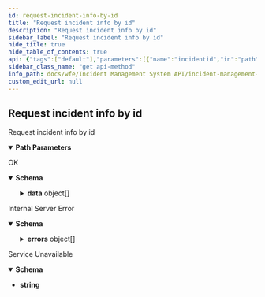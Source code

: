 ```yaml
---
id: request-incident-info-by-id
title: "Request incident info by id"
description: "Request incident info by id"
sidebar_label: "Request incident info by id"
hide_title: true
hide_table_of_contents: true
api: {"tags":["default"],"parameters":[{"name":"incidentid","in":"path","schema":{"type":"string"},"required":true,"example":"INC-20230831-0001"}],"responses":{"200":{"description":"OK","content":{"application/json":{"schema":{"type":"object","properties":{"data":{"type":"array","items":{"type":"object","properties":{"category":{"type":"string"},"comments":{"type":"string"},"contact":{"type":"string"},"created_at":{"type":"string"},"description":{"type":"string"},"id":{"type":"string"},"location":{"type":"string"},"priority":{"type":"number"},"reported_by":{"type":"string"},"status":{"type":"string"},"updated_at":{"type":"string"}}}},"sent_at":{"type":"string","example":"2023-08-31T14:33:17Z"}}},"example":{"data":[{"category":"522a2a00-fc84-43e0-ae1b-da6d8c8bdb1a","comments":"this is a comment","contact":"+65 12345678","created_at":"2023-08-31T14:31:59.844979+00:00","description":"test","id":"INC-20230831-0001","location":"#12-34,S123456,nowhere str","priority":4,"reported_by":"bob","status":"NEW","updated_at":"2023-08-31T14:31:59.844979+00:00"}],"sent_at":"2023-08-31T14:33:17Z"}}}},"500":{"description":"Internal Server Error","content":{"application/json":{"schema":{"type":"object","properties":{"sent_at":{"type":"string"},"errors":{"type":"array","items":{"type":"object","properties":{"message":{"type":"string"}}}}}},"example":{"sent_at":"2023-06-15T18:43:30Z","errors":[{"message":"service is not yet ready"}]}}}},"503":{"description":"Service Unavailable","content":{"text/plain":{"schema":{"type":"string"},"examples":{"response":{"value":"service is not yet ready"}}}}}},"description":"Request incident info by id","method":"get","path":"/v1/incidents/{incidentid}/","servers":[{"url":"http://ims.dev2.ar2","description":"Default server"}],"info":{"title":"Incident Management System","version":"1.0.0","description":"API for Incident Management System"},"postman":{"name":"Request incident info by id","description":{"type":"text/plain"},"url":{"path":["v1","incidents",":incidentid",""],"host":["{{baseUrl}}"],"query":[],"variable":[{"disabled":false,"description":{"content":"(Required) ","type":"text/plain"},"type":"any","value":"","key":"incidentid"}]},"header":[{"key":"Accept","value":"application/json"}],"method":"GET"}}
sidebar_class_name: "get api-method"
info_path: docs/wfe/Incident Management System API/incident-management-system
custom_edit_url: null
---
```



## Request incident info by id



Request incident info by id

<details style={{"marginBottom":"1rem"}} data-collapsed={false} open={true}><summary style={{}}><strong>Path Parameters</strong></summary><div><ul><ParamsItem className={"paramsItem"} param={{"name":"incidentid","in":"path","schema":{"type":"string"},"required":true,"example":"INC-20230831-0001"}}></ParamsItem></ul></div></details><div><ApiTabs><TabItem label={"200"} value={"200"}><div>

OK

</div><div><MimeTabs schemaType={"response"}><TabItem label={"application/json"} value={"application/json"}><SchemaTabs><TabItem label={"Schema"} value={"Schema"}><details style={{}} data-collapsed={false} open={true}><summary style={{"textAlign":"left"}}><strong>Schema</strong></summary><div style={{"textAlign":"left","marginLeft":"1rem"}}></div><ul style={{"marginLeft":"1rem"}}><SchemaItem collapsible={true} className={"schemaItem"}><details style={{}}><summary style={{}}><strong>data</strong><span style={{"opacity":"0.6"}}> object[]</span></summary><div style={{"marginLeft":"1rem"}}><SchemaItem collapsible={false} name={"category"} required={false} deprecated={undefined} schemaDescription={undefined} schemaName={"string"} qualifierMessage={undefined} defaultValue={undefined}></SchemaItem><SchemaItem collapsible={false} name={"comments"} required={false} deprecated={undefined} schemaDescription={undefined} schemaName={"string"} qualifierMessage={undefined} defaultValue={undefined}></SchemaItem><SchemaItem collapsible={false} name={"contact"} required={false} deprecated={undefined} schemaDescription={undefined} schemaName={"string"} qualifierMessage={undefined} defaultValue={undefined}></SchemaItem><SchemaItem collapsible={false} name={"created_at"} required={false} deprecated={undefined} schemaDescription={undefined} schemaName={"string"} qualifierMessage={undefined} defaultValue={undefined}></SchemaItem><SchemaItem collapsible={false} name={"description"} required={false} deprecated={undefined} schemaDescription={undefined} schemaName={"string"} qualifierMessage={undefined} defaultValue={undefined}></SchemaItem><SchemaItem collapsible={false} name={"id"} required={false} deprecated={undefined} schemaDescription={undefined} schemaName={"string"} qualifierMessage={undefined} defaultValue={undefined}></SchemaItem><SchemaItem collapsible={false} name={"location"} required={false} deprecated={undefined} schemaDescription={undefined} schemaName={"string"} qualifierMessage={undefined} defaultValue={undefined}></SchemaItem><SchemaItem collapsible={false} name={"priority"} required={false} deprecated={undefined} schemaDescription={undefined} schemaName={"number"} qualifierMessage={undefined} defaultValue={undefined}></SchemaItem><SchemaItem collapsible={false} name={"reported_by"} required={false} deprecated={undefined} schemaDescription={undefined} schemaName={"string"} qualifierMessage={undefined} defaultValue={undefined}></SchemaItem><SchemaItem collapsible={false} name={"status"} required={false} deprecated={undefined} schemaDescription={undefined} schemaName={"string"} qualifierMessage={undefined} defaultValue={undefined}></SchemaItem><SchemaItem collapsible={false} name={"updated_at"} required={false} deprecated={undefined} schemaDescription={undefined} schemaName={"string"} qualifierMessage={undefined} defaultValue={undefined}></SchemaItem></div></details></SchemaItem><SchemaItem collapsible={false} name={"sent_at"} required={false} deprecated={undefined} schemaDescription={undefined} schemaName={"string"} qualifierMessage={undefined} defaultValue={undefined}></SchemaItem></ul></details></TabItem><TabItem label={"Example (from schema)"} value={"Example (from schema)"}><ResponseSamples responseExample={"{\n  \"data\": [\n    {\n      \"category\": \"string\",\n      \"comments\": \"string\",\n      \"contact\": \"string\",\n      \"created_at\": \"string\",\n      \"description\": \"string\",\n      \"id\": \"string\",\n      \"location\": \"string\",\n      \"priority\": 0,\n      \"reported_by\": \"string\",\n      \"status\": \"string\",\n      \"updated_at\": \"string\"\n    }\n  ],\n  \"sent_at\": \"2023-08-31T14:33:17Z\"\n}"} language={"json"}></ResponseSamples></TabItem><TabItem label={"Example"} value={"Example"}><ResponseSamples responseExample={"{\n  \"data\": [\n    {\n      \"category\": \"522a2a00-fc84-43e0-ae1b-da6d8c8bdb1a\",\n      \"comments\": \"this is a comment\",\n      \"contact\": \"+65 12345678\",\n      \"created_at\": \"2023-08-31T14:31:59.844979+00:00\",\n      \"description\": \"test\",\n      \"id\": \"INC-20230831-0001\",\n      \"location\": \"#12-34,S123456,nowhere str\",\n      \"priority\": 4,\n      \"reported_by\": \"bob\",\n      \"status\": \"NEW\",\n      \"updated_at\": \"2023-08-31T14:31:59.844979+00:00\"\n    }\n  ],\n  \"sent_at\": \"2023-08-31T14:33:17Z\"\n}"} language={"json"}></ResponseSamples></TabItem></SchemaTabs></TabItem></MimeTabs></div></TabItem><TabItem label={"500"} value={"500"}><div>

Internal Server Error

</div><div><MimeTabs schemaType={"response"}><TabItem label={"application/json"} value={"application/json"}><SchemaTabs><TabItem label={"Schema"} value={"Schema"}><details style={{}} data-collapsed={false} open={true}><summary style={{"textAlign":"left"}}><strong>Schema</strong></summary><div style={{"textAlign":"left","marginLeft":"1rem"}}></div><ul style={{"marginLeft":"1rem"}}><SchemaItem collapsible={false} name={"sent_at"} required={false} deprecated={undefined} schemaDescription={undefined} schemaName={"string"} qualifierMessage={undefined} defaultValue={undefined}></SchemaItem><SchemaItem collapsible={true} className={"schemaItem"}><details style={{}}><summary style={{}}><strong>errors</strong><span style={{"opacity":"0.6"}}> object[]</span></summary><div style={{"marginLeft":"1rem"}}><SchemaItem collapsible={false} name={"message"} required={false} deprecated={undefined} schemaDescription={undefined} schemaName={"string"} qualifierMessage={undefined} defaultValue={undefined}></SchemaItem></div></details></SchemaItem></ul></details></TabItem><TabItem label={"Example (from schema)"} value={"Example (from schema)"}><ResponseSamples responseExample={"{\n  \"sent_at\": \"string\",\n  \"errors\": [\n    {\n      \"message\": \"string\"\n    }\n  ]\n}"} language={"json"}></ResponseSamples></TabItem><TabItem label={"Example"} value={"Example"}><ResponseSamples responseExample={"{\n  \"sent_at\": \"2023-06-15T18:43:30Z\",\n  \"errors\": [\n    {\n      \"message\": \"service is not yet ready\"\n    }\n  ]\n}"} language={"json"}></ResponseSamples></TabItem></SchemaTabs></TabItem></MimeTabs></div></TabItem><TabItem label={"503"} value={"503"}><div>

Service Unavailable

</div><div><MimeTabs schemaType={"response"}><TabItem label={"text/plain"} value={"text/plain"}><SchemaTabs><TabItem label={"Schema"} value={"Schema"}><details style={{}} data-collapsed={false} open={true}><summary style={{"textAlign":"left"}}><strong>Schema</strong></summary><div style={{"textAlign":"left","marginLeft":"1rem"}}></div><ul style={{"marginLeft":"1rem"}}><li><div><strong>string</strong></div></li></ul></details></TabItem><TabItem label={"Response"} value={"Response"}><ResponseSamples responseExample={"service is not yet ready"} language={"shell"}></ResponseSamples></TabItem></SchemaTabs></TabItem></MimeTabs></div></TabItem></ApiTabs></div>
      